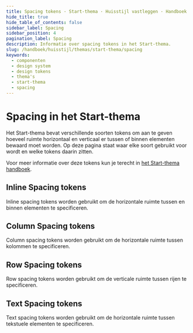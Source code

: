 ```yaml
---
title: Spacing tokens · Start-thema · Huisstijl vastleggen · Handboek
hide_title: true
hide_table_of_contents: false
sidebar_label: Spacing
sidebar_position: 4
pagination_label: Spacing
description: Informatie over spacing tokens in het Start-thema.
slug: /handboek/huisstijl/themas/start-thema/spacing
keywords:
  - componenten
  - design system
  - design tokens
  - thema's
  - start-thema
  - spacing
---
```



# Spacing in het Start-thema

<Paragraph lead>
  Het Start-thema bevat verschillende soorten tokens om aan te geven hoeveel ruimte horizontaal en verticaal er tussen
  of binnen elementen bewaard moet worden. Op deze pagina staat waar elke soort gebruikt voor wordt en welke tokens
  daarin zitten.
</Paragraph>

Voor meer informatie over deze tokens kun je terecht in [het Start-thema handboek](/handboek/huisstijl/themas/start-thema).

## Inline Spacing tokens

Inline spacing tokens worden gebruikt om de horizontale ruimte tussen en binnen elementen te specificeren.

<CommonDesignTokensTable type="space" item="inline" maxPathLength={4} />

## Column Spacing tokens

Column spacing tokens worden gebruikt om de horizontale ruimte tussen kolommen te specificeren.

<CommonDesignTokensTable type="space" item="column" maxPathLength={4} />

## Row Spacing tokens

Row spacing tokens worden gebruikt om de verticale ruimte tussen rijen te specificeren.

<CommonDesignTokensTable type="space" item="row" maxPathLength={4} />

## Text Spacing tokens

Text spacing tokens worden gebruikt om de horizontale ruimte tussen tekstuele elementen te specificeren.

<CommonDesignTokensTable type="space" item="text" />
